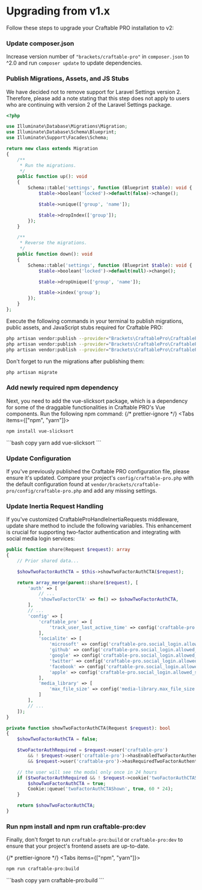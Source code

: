 
# Upgrading from v1.x
Follow these steps to upgrade your Craftable PRO installation to v2:

<div className="steps-container">

### Update composer.json
Increase version number of `"brackets/craftable-pro"` in `composer.json` to ^2.0 and run `composer update` to update dependencies.

### Publish Migrations, Assets, and JS Stubs

We have decided not to remove support for Laravel Settings version 2. Therefore, please add a note stating that this step does not apply to users who are continuing with version 2 of the Laravel Settings package.

```php copy
<?php

use Illuminate\Database\Migrations\Migration;
use Illuminate\Database\Schema\Blueprint;
use Illuminate\Support\Facades\Schema;

return new class extends Migration
{
    /**
     * Run the migrations.
     */
    public function up(): void
    {
        Schema::table('settings', function (Blueprint $table): void {
            $table->boolean('locked')->default(false)->change();

            $table->unique(['group', 'name']);

            $table->dropIndex(['group']);
        });
    }

    /**
     * Reverse the migrations.
     */
    public function down(): void
    {
        Schema::table('settings', function (Blueprint $table): void {
            $table->boolean('locked')->default(null)->change();

            $table->dropUnique(['group', 'name']);

            $table->index('group');
        });
    }
};
```

Execute the following commands in your terminal to publish migrations, public assets, and JavaScript stubs required for Craftable PRO:
```bash copy
php artisan vendor:publish --provider="Brackets\CraftablePro\CraftableProServiceProvider" --tag="craftable-pro-migrations"
php artisan vendor:publish --provider="Brackets\CraftablePro\CraftableProServiceProvider" --tag="craftable-pro-public"
php artisan vendor:publish --provider="Brackets\CraftablePro\CraftableProServiceProvider" --tag="craftable-pro-js-stubs"
```

Don't forget to run the migrations after publishing them:
```bash copy
php artisan migrate
```

### Add newly required npm dependency

Next, you need to add the vue-slicksort package, which is a dependency for some of the draggable functionalities in Craftable PRO's Vue components. Run the following npm command:
{/* prettier-ignore */}
<Tabs items={["npm", "yarn"]}>
  <Tab>
  ```bash copy
npm install vue-slicksort
```
  </Tab>
  <Tab>
  ```bash copy
yarn add vue-slicksort
```
  </Tab>
</Tabs>

### Update Configuration

If you've previously published the Craftable PRO configuration file, please ensure it's updated. Compare your project's `config/craftable-pro.php` with the default configuration found at `vendor/brackets/craftable-pro/config/craftable-pro.php` and add any missing settings.

### Update Inertia Request Handling

If you've customized CraftableProHandleInertiaRequests middleware, update share method to include the following variables. This enhancement is crucial for supporting two-factor authentication and integrating with social media login services:

```php copy
public function share(Request $request): array
{
    // Prior shared data...

    $showTwoFactorAuthCTA = $this->showTwoFactorAuthCTA($request);

    return array_merge(parent::share($request), [
        'auth' => [
            // ...
            'showTwoFactorCTA' => fn() => $showTwoFactorAuthCTA,
        ],
        // ...
        'config' => [
            'craftable_pro' => [
                'track_user_last_active_time' => config('craftable-pro.track_user_last_active_time', false),
            ],
            'socialite' => [
                'microsoft' => config('craftable-pro.social_login.allowed_services.microsoft', false),
                'github' => config('craftable-pro.social_login.allowed_services.github', false),
                'google' => config('craftable-pro.social_login.allowed_services.google', false),
                'twitter' => config('craftable-pro.social_login.allowed_services.twitter', false),
                'facebook' => config('craftable-pro.social_login.allowed_services.facebook', false),
                'apple' => config('craftable-pro.social_login.allowed_services.apple', false),
            ],
            'media_library' => [
                'max_file_size' => config('media-library.max_file_size', 1024 * 1024 * 2),
            ]
        ],
        // ...
    ]);
}

private function showTwoFactorAuthCTA(Request $request): bool
{
    $showTwoFactorAuthCTA = false;

    $twoFactorAuthRequired = $request->user('craftable-pro')
        && ! $request->user('craftable-pro')->hasEnabledTwoFactorAuthentication()
        && $request->user('craftable-pro')->hasRequiredTwoFactorAuthentication;

    // the user will see the modal only once in 24 hours
    if ($twoFactorAuthRequired && ! $request->cookie('twoFactorAuthCTAShown')) {
        $showTwoFactorAuthCTA = true;
        Cookie::queue('twoFactorAuthCTAShown', true, 60 * 24);
    }

    return $showTwoFactorAuthCTA;
}
```

### Run npm install and npm run craftable-pro:dev

Finally, don't forget to run `craftable-pro:build` or `craftable-pro:dev` to ensure that your project's frontend assets are up-to-date.

{/* prettier-ignore */}
<Tabs items={["npm", "yarn"]}>
  <Tab>
  ```bash copy
npm run craftable-pro:build
```
  </Tab>
  <Tab>
  ```bash copy
yarn craftable-pro:build
```
  </Tab>
</Tabs>

</div>
